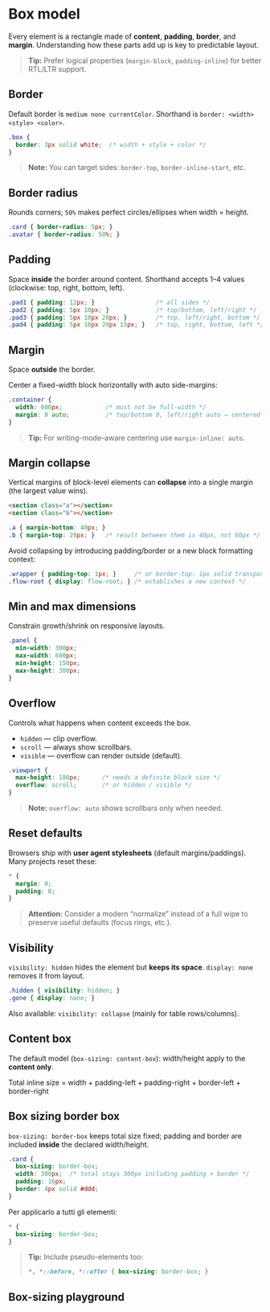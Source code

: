 
# Box model

Every element is a rectangle made of **content**, **padding**, **border**, and **margin**. Understanding how these parts add up is key to predictable layout.

> **Tip:** Prefer logical properties (`margin-block`, `padding-inline`) for better RTL/LTR support.

## Border

Default border is `medium none currentColor`. Shorthand is `border: <width> <style> <color>`.

~~~css
.box {
  border: 3px solid white;  /* width + style + color */
}
~~~

> **Note:** You can target sides: `border-top`, `border-inline-start`, etc.

## Border radius

Rounds corners; `50%` makes perfect circles/ellipses when width = height.

~~~css
.card { border-radius: 5px; }
.avatar { border-radius: 50%; }
~~~

## Padding

Space **inside** the border around content. Shorthand accepts 1–4 values (clockwise: top, right, bottom, left).

~~~css
.pad1 { padding: 12px; }                 /* all sides */
.pad2 { padding: 5px 10px; }             /* top/bottom, left/right */
.pad3 { padding: 5px 10px 20px; }        /* top, left/right, bottom */
.pad4 { padding: 5px 10px 20px 15px; }   /* top, right, bottom, left */
~~~

## Margin

Space **outside** the border.

Center a fixed-width block horizontally with auto side-margins:

~~~css
.container {
  width: 600px;            /* must not be full-width */
  margin: 0 auto;          /* top/bottom 0, left/right auto → centered */
}
~~~

> **Tip:** For writing-mode–aware centering use `margin-inline: auto`.

## Margin collapse

Vertical margins of block-level elements can **collapse** into a single margin (the largest value wins).

~~~html
<section class="a"></section>
<section class="b"></section>
~~~
~~~css
.a { margin-bottom: 40px; }
.b { margin-top: 20px; }   /* result between them is 40px, not 60px */
~~~

Avoid collapsing by introducing padding/border or a new block formatting context:

~~~css
.wrapper { padding-top: 1px; }     /* or border-top: 1px solid transparent; */
.flow-root { display: flow-root; } /* establishes a new context */
~~~

## Min and max dimensions

Constrain growth/shrink on responsive layouts.

~~~css
.panel {
  min-width: 300px;
  max-width: 600px;
  min-height: 150px;
  max-height: 300px;
}
~~~

## Overflow

Controls what happens when content exceeds the box.

- `hidden` — clip overflow.
- `scroll` — always show scrollbars.
- `visible` — overflow can render outside (default).

~~~css
.viewport {
  max-height: 180px;      /* needs a definite block size */
  overflow: scroll;       /* or hidden / visible */
}
~~~

> **Note:** `overflow: auto` shows scrollbars only when needed.

## Reset defaults

Browsers ship with **user agent stylesheets** (default margins/paddings). Many projects reset these:

~~~css
* {
  margin: 0;
  padding: 0;
}
~~~

> **Attention:** Consider a modern “normalize” instead of a full wipe to preserve useful defaults (focus rings, etc.).

## Visibility

`visibility: hidden` hides the element but **keeps its space**. `display: none` removes it from layout.

~~~css
.hidden { visibility: hidden; }
.gone { display: none; }
~~~

Also available: `visibility: collapse` (mainly for table rows/columns).

## Content box

The default model (`box-sizing: content-box`): width/height apply to the **content only**.

Total inline size = width + padding-left + padding-right + border-left + border-right

## Box sizing border box

`box-sizing: border-box` keeps total size fixed; padding and border are included **inside** the declared width/height.

~~~css
.card {
  box-sizing: border-box;
  width: 300px;  /* total stays 300px including padding + border */
  padding: 16px;
  border: 4px solid #ddd;
}
~~~

Per applicarlo a tutti gli elementi:

~~~css
* {
  box-sizing: border-box;
}
~~~

> **Tip:** Include pseudo-elements too:
> ~~~css
> *, *::before, *::after { box-sizing: border-box; }
> ~~~

## Box-sizing playground

<BoxSizingDemo />
